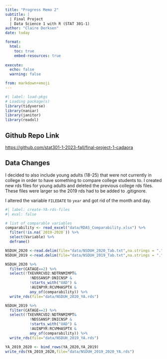 ```yaml
---
title: "Progress Memo 2"
subtitle: |
  | Final Project 
  | Data Science 1 with R (STAT 301-1)
author: "Claire Derksen"
date: today

format:
  html:
    toc: true
    embed-resources: true
    
execute:
  echo: false
  warning: false

from: markdown+emoji 
---
```

```r
#| label: load-pkgs
# Loading package(s)
library(tidyverse)
library(naniar)
library(janitor)
library(readxl)
```
## Github Repo Link

<https://github.com/stat301-1-2023-fall/final-project-1-cadaora>

## Data Changes

I decided to also include young adults (18-25) that were not currently in college in order to have something to compare college students to. I created new rds files for young adults and deleted the previous college rds files. These files were larger so the 2019 rds had to be added to .gitignore. 

I altered the variable `FILEDATE` to `year` and got rid of the month and day.


```r
#| label: create-YA-rds-files
#| eval: false

# list of comparable variables
comparability <- read_excel("data/RDAS_Comparability.xlsx") %>%
  filter(!is.na(`2019-2020`)) %>%
  select(Variable) %>%
  deframe()

NSDUH_2020 <-read.delim(file="data/NSDUH_2020_Tab.txt",na.strings = ".")
NSDUH_2019 <-read.delim(file="data/NSDUH_2019_Tab.txt",na.strings = ".")

NSDUH_2020 %>%
  filter(CATAGE==2) %>%
  select(!TXEVRRCVD2:NDTRNMIMPT&
           !NDSSANSP:DNICNSP &
           !starts_with("UAD") &
           !AUINPYR:RCVMHASPTX &
           any_of(comparability)) %>%
  write_rds(file="data/NSDUH_2020_YA.rds")

NSDUH_2019 %>%
  filter(CATAGE==2) %>%
  select(!TXEVRRCVD2:NDTRNMIMPT&
           !NDSSANSP:DNICNSP &
           !starts_with("UAD") &
           !AUINPYR:RCVMHASPTX &
           any_of(comparability)) %>%
  write_rds(file="data/NSDUH_2019_YA.rds")

YA_2019_2020 <- bind_rows(YA_2020,YA_2019)
write_rds(YA_2019_2020,file="data/NSDUH_2019_2020_YA.rds")

```

